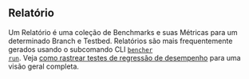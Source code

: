 ## Relatório
Um Relatório é uma coleção de Benchmarks e suas Métricas para um determinado Branch e Testbed.
Relatórios são mais frequentemente gerados usando o subcomando CLI <code><a href="/pt/docs/explanation/bencher-run/">bencher run</a></code>.
Veja [como rastrear testes de regressão de desempenho](/pt/docs/how-to/track-benchmarks/) para uma visão geral completa.